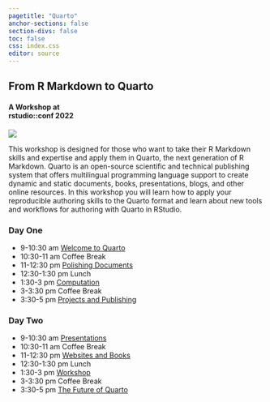 ```yaml
---
pagetitle: "Quarto"
anchor-sections: false
section-divs: false
toc: false
css: index.css
editor: source
---
```


<!-- :::layout-ncol=2 -->
<!-- :::{#banner-text} -->
<!-- # From R Markdown to Quarto -->

<!-- ### A workshop at rstudio::conf 2022 -->

<!-- This workshop is designed for those who want to take their R Markdown skills and expertise and apply them in Quarto, the next generation of R Markdown. Quarto is an open-source scientific and technical publishing system that offers multilingual programming language support to create dynamic and static documents, books, presentations, blogs, and other online resources. In this workshop you will learn how to apply your reproducible authoring skills to the Quarto format and learn about new tools and workflows for authoring with Quarto in RStudio. -->
<!-- ::: -->
<!-- ::: {banner-image} -->
<!-- ![](images/seaplane.png){width=200} -->
<!-- ::: -->
<!-- ::: -->

::: {.grid}

::: {.g-col-6}
# From R Markdown to Quarto

#### A Workshop at <br> rstudio::conf 2022
:::

::: {.g-col-6}



![](images/seaplane.png){fig-alt="Seaplane."}

:::

:::

This workshop is designed for those who want to take their R Markdown skills and expertise and apply them in Quarto, the next generation of R Markdown. Quarto is an open-source scientific and technical publishing system that offers multilingual programming language support to create dynamic and static documents, books, presentations, blogs, and other online resources. In this workshop you will learn how to apply your reproducible authoring skills to the Quarto format and learn about new tools and workflows for authoring with Quarto in RStudio.

::: content-block
::: features
::: feature
### Day One

-   9-10:30 am [Welcome to Quarto](materials/1-welcome-to-quarto)
-   10:30-11 am Coffee Break
-   11-12:30 pm [Polishing Documents](materials/2-polishing-documents)
-   12:30-1:30 pm Lunch
-   1:30-3 pm [Computation](materials/3-computation)
-   3-3:30 pm Coffee Break
-   3:30-5 pm [Projects and Publishing](materials/4-projects-and-publishing)
:::

::: feature
### Day Two

-   9-10:30 am [Presentations](materials/5-presentations)
-   10:30-11 am Coffee Break
-   11-12:30 pm [Websites and Books](materials/6-websites-and-books)
-   12:30-1:30 pm Lunch
-   1:30-3 pm [Workshop](materials/7-workshop)
-   3-3:30 pm Coffee Break
-   3:30-5 pm [The Future of Quarto](materials/8-future-of-quarto)
:::
:::
:::

